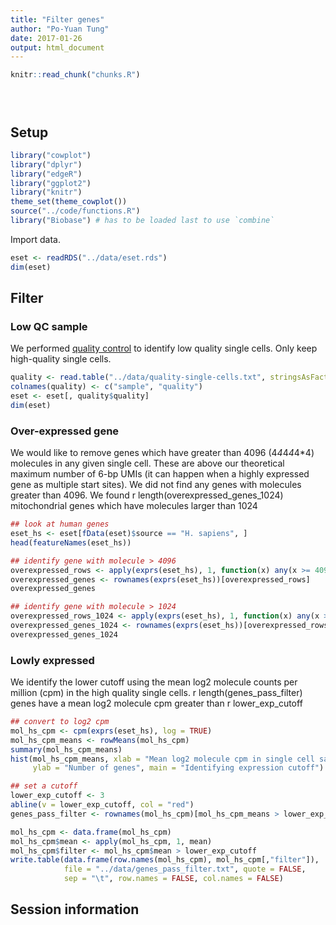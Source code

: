 ```yaml
---
title: "Filter genes"
author: "Po-Yuan Tung"
date: 2017-01-26
output: html_document
---
```


<!-- The file analysis/chunks.R contains chunks that define default settings
shared across the workflowr files. -->
```r
knitr::read_chunk("chunks.R")
```

<!-- Update knitr chunk options -->
```r
```

<!-- Insert the date the file was last updated -->
```r
```

<!-- Insert the code version (Git commit SHA1) if Git repository exists and R
 package git2r is installed -->
```r
```

## Setup

```r
library("cowplot")
library("dplyr")
library("edgeR")
library("ggplot2")
library("knitr")
theme_set(theme_cowplot())
source("../code/functions.R")
library("Biobase") # has to be loaded last to use `combine`
```

Import data.

```r
eset <- readRDS("../data/eset.rds")
dim(eset)
```

## Filter

### Low QC sample

We performed [quality control](sampleqc.html) to identify low quality single cells. Only keep high-quality single cells.

```r
quality <- read.table("../data/quality-single-cells.txt", stringsAsFactors = FALSE)
colnames(quality) <- c("sample", "quality")
eset <- eset[, quality$quality]
dim(eset)
```

### Over-expressed gene

We would like to remove genes which have greater than 4096 (4*4*4*4*4*4) molecules in any given single cell. These are above our theoretical maximum number of 6-bp UMIs (it can happen when a highly expressed gene as multiple start sites). We did not find any genes with molecules greater than 4096. We found r length(overexpressed_genes_1024) mitochondrial genes which have molecules larger than 1024

```r
## look at human genes
eset_hs <- eset[fData(eset)$source == "H. sapiens", ]
head(featureNames(eset_hs))

## identify gene with molecule > 4096
overexpressed_rows <- apply(exprs(eset_hs), 1, function(x) any(x >= 4096))
overexpressed_genes <- rownames(exprs(eset_hs))[overexpressed_rows]
overexpressed_genes

## identify gene with molecule > 1024
overexpressed_rows_1024 <- apply(exprs(eset_hs), 1, function(x) any(x >= 1024))
overexpressed_genes_1024 <- rownames(exprs(eset_hs))[overexpressed_rows]
overexpressed_genes_1024
```

### Lowly expressed 

We identify the lower cutoff using the mean log2 molecule counts per million (cpm) in the high quality single cells. r length(genes_pass_filter) genes have a mean log2 molecule cpm greater than r lower_exp_cutoff

```r
## convert to log2 cpm
mol_hs_cpm <- cpm(exprs(eset_hs), log = TRUE)
mol_hs_cpm_means <- rowMeans(mol_hs_cpm)
summary(mol_hs_cpm_means)
hist(mol_hs_cpm_means, xlab = "Mean log2 molecule cpm in single cell samples",
     ylab = "Number of genes", main = "Identifying expression cutoff")

## set a cutoff
lower_exp_cutoff <- 3
abline(v = lower_exp_cutoff, col = "red")
genes_pass_filter <- rownames(mol_hs_cpm)[mol_hs_cpm_means > lower_exp_cutoff]
```

```r
mol_hs_cpm <- data.frame(mol_hs_cpm)
mol_hs_cpm$mean <- apply(mol_hs_cpm, 1, mean)
mol_hs_cpm$filter <- mol_hs_cpm$mean > lower_exp_cutoff
write.table(data.frame(row.names(mol_hs_cpm), mol_hs_cpm[,"filter"]),
            file = "../data/genes_pass_filter.txt", quote = FALSE,
            sep = "\t", row.names = FALSE, col.names = FALSE)
```


## Session information

<!-- Insert the session information into the document -->
```r
```
